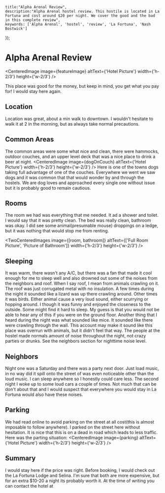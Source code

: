 

    title:"Alpha Arenal Review",
    description:"Alpha Arenal hostel review. This hostile is located in La Fortuna and cost around $20 per night. We cover the good and the bad in this complete review",
    keywords: ['Alpha Arenal', 'hostel', 'review', 'La Fortuna', 'Nash Bostwick']
});

# Alpha Arenal Review

<CenteredImage image={featureImage} altText={'Hotel Picture'} width={'h-2/3'} height={'w-2/3'} />

This place was good for the money, but keep in mind, you get what you pay for! I would stay here again.

## Location
Location was great, about a min walk to downtown. I wouldn't hesitate to walk it at 2 in the morning, but as always take normal precautions.

## Common Areas
The common areas were some what nice and clean, there were hammocks, outdoor couches, and an upper level deck that was a nice place to drink a beer at night.
<CenteredImage image={dogOnCouch} altText={'Hotel Picture'} width={'h-2/3'} height={'w-2/3'} />
Here is one of the towns dogs taking full advantage of one of the couches. Everywhere we went we saw dogs and it was common that that would wonder by and through the hostels. We are dog loves and approached every single one without issue but it is probably good to remain cautious.

## Rooms
The room we had was everything that me needed. It ad a shower and toilet. I would say that it was pretty clean. The bed was really clean, bathroom was okay. I did see some animal(presumable mouse) droppings on a ledge, but it was nothing that would stop me from renting. 

<TwoCenteredImages image={[room, bathroom]} altText={['Full Room Picture', 'Picture of Bathroom']} width={'h-2/3'} height={'w-2/3'} />

## Sleeping
It was warm, there wasn't any A/C, but there was a fan that made it cool enough for me to sleep well and also drowned out some of the noises from the neighbors and roof. When I say roof, I mean from animals crawling on it. The roof was just corrugated metal with no insulation. A few times during the night it sounded like a lizard was up there crawling around. Other times it was birds. Either animal cause a very loud sound, either scurrying or hopping around. I though it was funny and enjoyed the closeness to the outside. Some might find it hard to sleep. My guess is that you would not be able to hear any of this if you were on the ground floor. Another thing that I heard during the night was what sounded like mice. It sounded like there were crawling through the wall. This account may make it sound like this place was overrun with animals, but it didn't feel that way. The people at the hostel made normals amount of noise throughout the night, not crazy parties or drunks. See the neighbors section for nighttime noise level.

## Neighbors
Night one was a Saturday and there was a party next door. Just load music, in no way did it spill onto the street of was even noticeable other than the loud music. I can sleep anywhere so I honestly could care less. The second night I woke up to some loud cars a couple of times. Not much that can be don't about that and I would suspect that everywhere you would stay in La Fortuna would also have these noises.

## Parking
We had read online to avoid parking on the street at all cost(this is almost imposable to follow anywhere). I parked on the street here without hesitation. It is nice that this is on a dead in road which leads to less traffic. Here was the parting situation:
<CenteredImage image={parking} altText={'Hotel Picture'} width={'h-2/3'} height={'w-2/3'} />

## Summary
I would stay here if the price was right. Before booking, I would check out the La Fortuna Lodge and Selina. I'm sure that both are more expensive, but for an extra $10-20 a night its probably worth it. At the time of writing you can contact the hotel at 

<Footer 
    phone='+(506)6109-8651' 
    address='Alajuela Province, La Fortuna, 21007, Costa Rica' 
    galleryUrl='/photo-gallery/alpha-arenal' 
    googleMapsLink='https://maps.app.goo.gl/42WRM9apGfwep2sMA'
    related={['manuel-antonio','tom-pan-german-bakery','la-fortuna']}
/>
